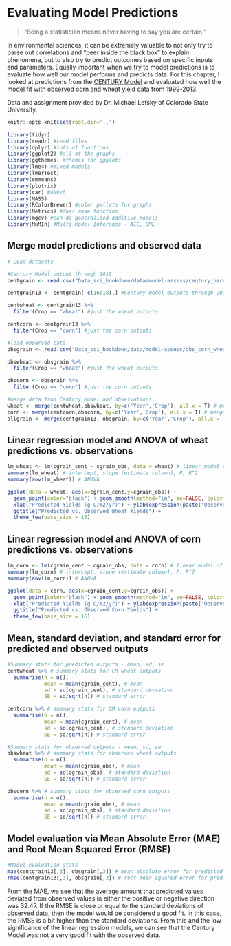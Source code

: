 # Evaluating Model Predictions

>"Being a statistician means never having to say you are certain."

In environmental sciences, it can be extremely valuable to not only try to parse out correlations and "peer inside the black box" to explain phenomena, but to also try to predict outcomes based on specific inputs and parameters. Equally important when we try to model predictions is to evaluate how well our model performs and predicts data. For this chapter, I looked at predictions from the [CENTURY Model](https://www2.nrel.colostate.edu/projects/century/MANUAL/html_manual/man96.html) and evaluated how well the model fit with observed corn and wheat yield data from 1999-2013.

Data and assignment provided by Dr. Michael Lefsky of Colorado State University.

```r

knitr::opts_knit$set(root.dir='..')

library(tidyr)
library(readr) #read files
library(dplyr) #lots of functions
library(ggplot2) #all of the graphs
library(ggthemes) #themes for ggplots
library(lme4) #mixed models
library(lmerTest)
library(emmeans)
library(plotrix)
library(car) #ANOVA
library(MASS)
library(RColorBrewer) #color pallets for graphs
library(Metrics) #does rmse function
library(mgcv) #can do generalized additive models
library(MuMIn) #Multi Model Inference - AIC, GME

```

## Merge model predictions and observed data

```r

# Load datasets

#Century Model output through 2016
centgrain <- read.csv("Data_sci_bookdown/data/model-assess/century_harvest.csv")

centgrain13 <- centgrain[-c(16:18),] #Century model outputs through 2013

centwheat <- centgrain13 %>%
  filter(Crop == "wheat") #just the wheat outputs

centcorn <- centgrain13 %>%
  filter(Crop == "corn") #just the corn outputs

#load observed data
obsgrain <- read.csv("Data_sci_bookdown/data/model-assess/obs_corn_wheat_cgrain.csv") #observed data through 2013

obswheat <- obsgrain %>%
  filter(Crop == "wheat") #just the wheat outputs

obscorn <- obsgrain %>%
  filter(Crop == "corn") #just the corn outputs

#merge data from Century Model and observations
wheat <- merge(centwheat,obswheat, by=c('Year','Crop'), all.x = T) # merge predicted and observed wheat yields
corn <- merge(centcorn,obscorn, by=c('Year','Crop'), all.x = T) # merge predicted and observed wheat yields
allgrain <- merge(centgrain13, obsgrain, by=c('Year','Crop'), all.x = T) # merge all predicted and observed

```

## Linear regression model and ANOVA of wheat predictions vs. observations

```r

lm_wheat <- lm(cgrain_cent ~ cgrain_obs, data = wheat) # linear model of predicted vs. observed wheat yields
summary(lm_wheat) # intercept, slope (estimate column), P, R^2
summary(aov(lm_wheat)) # ANOVA

ggplot(data = wheat, aes(x=cgrain_cent,y=cgrain_obs)) + 
  geom_point(color="black") + geom_smooth(method="lm", se=FALSE, color="#78917E") +
  xlab("Predicted Yields (g C/m2/yr)") + ylab(expression(paste("Observed Yields (g C/m2/yr)"))) + 
  ggtitle("Predicted vs. Observed Wheat Yields") +
  theme_few(base_size = 16)

```

## Linear regression model and ANOVA of corn predictions vs. observations

```r

lm_corn <- lm(cgrain_cent ~ cgrain_obs, data = corn) # linear model of predicted vs. observed corn yields
summary(lm_corn) # intercept, slope (estimate column), P, R^2
summary(aov(lm_corn)) # ANOVA

ggplot(data = corn, aes(x=cgrain_cent,y=cgrain_obs)) + 
  geom_point(color="black") + geom_smooth(method="lm", se=FALSE, color="#78917E") +
  xlab("Predicted Yields (g C/m2/yr)") + ylab(expression(paste("Observed Yields (g C/m2/yr)"))) + 
  ggtitle("Predicted vs. Observed Corn Yields") +
  theme_few(base_size = 16)

```

## Mean, standard deviation, and standard error for predicted and observed outputs

```r

#Summary stats for predicted outputs - mean, sd, se
centwheat %>% # summary stats for CM wheat outputs
  summarise(n = n(),
            mean = mean(cgrain_cent), # mean
            sd = sd(cgrain_cent), # standard deviation
            SE = sd/sqrt(n)) # standard error

centcorn %>% # summary stats for CM corn outputs
  summarise(n = n(),
            mean = mean(cgrain_cent), # mean
            sd = sd(cgrain_cent), # standard deviation
            SE = sd/sqrt(n)) # standard error

#Summary stats for observed outputs - mean, sd, se
obswheat %>% # summary stats for observed wheat outputs
  summarise(n = n(),
            mean = mean(cgrain_obs), # mean
            sd = sd(cgrain_obs), # standard deviation
            SE = sd/sqrt(n)) # standard error

obscorn %>% # summary stats for observed corn outputs
  summarise(n = n(),
            mean = mean(cgrain_obs), # mean
            sd = sd(cgrain_obs), # standard deviation
            SE = sd/sqrt(n)) # standard error
```

## Model evaluation via Mean Absolute Error (MAE) and Root Mean Squared Error (RMSE)

```r

#Model evaluation stats
mae(centgrain13[,3], obsgrain[,3]) # mean absolute error for predicted vs. observed yields
rmse(centgrain13[,3], obsgrain[,3]) # root mean squared error for predicted vs. observed yields

```

From the MAE, we see that the average amount that predicted values deviated from observed values in either the positive or negative direction was 32.47. If the RMSE is close or equal to the standard deviations of observed data, then the model would be considered a good fit. In this case, the RMSE is a bit higher than the standard deviations. From this and the low significance of the linear regression models, we can see that the Century Model was not a very good fit with the observed data.

